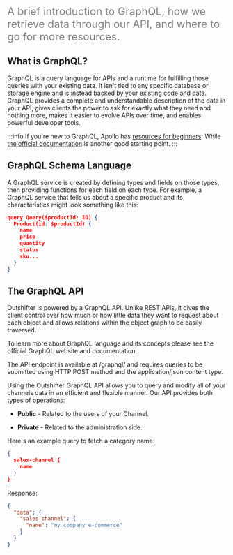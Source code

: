 <font color="grey" size="5" >

A brief introduction to GraphQL, how we retrieve data through our API, and where to go for more resources.

</font>

## What is GraphQL?

GraphQL is a query language for APIs and a runtime for fulfilling those queries with your existing data. It isn't tied to any specific database or storage engine and is instead backed by your existing code and data. GraphQL provides a complete and understandable description of the data in your API, gives clients the power to ask for exactly what they need and nothing more, makes it easier to evolve APIs over time, and enables powerful developer tools.

:::info
If you're new to GraphQL, Apollo has [resources for beginners](https://www.apollographql.com/blog/backend/the-basics-of-graphql-in-5-links-9e1dc4cac055/). While [the official documentation](https://graphql.org/) is another good starting point.
:::

## GraphQL Schema Language

A GraphQL service is created by defining types and fields on those types, then providing functions for each field on each type. For example, a GraphQL service that tells us about a specific product and its characteristics might look something like this:

```json
query Query($productId: ID) {
  Product(id: $productId) {
    name
    price
    quantity
    status
    sku...
  }
}
```
## The GraphQL API

Outshifter is powered by a GraphQL API. Unlike REST APIs, it gives the client control over how much or how little data they want to request about each object and allows relations within the object graph to be easily traversed.

To learn more about GraphQL language and its concepts please see the official GraphQL website and documentation.

The API endpoint is available at /graphql/ and requires queries to be submitted using HTTP POST method and the application/json content type.

Using the Outshifter GraphQL API allows you to query and modify all of your channels data in an efficient and flexible manner. Our API provides both types of operations:

- **Public** - Related to the users of your Channel.

- **Private** - Related to the administration side.

Here's an example query to fetch a category name:

```json
{
  sales-channel {
    name
  }
}
```
Response:
```json
{
  "data": {
    "sales-channel": {
      "name": "my company e-commerce"
    }
  }
}
```